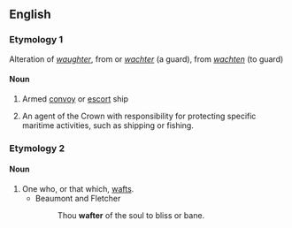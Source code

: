==English==

===Etymology 1===
Alteration of {{etyl|enm|en}} ''[[waughter]]'', from {{etyl|dum|en}} or {{etyl|gml|en}} ''[[wachter]]'' (a guard), from ''[[wachten]]'' (to guard)

====Noun====
{{en-noun}}

# {{lb|en|obsolete}} Armed [[convoy]] or [[escort]] ship
# {{lb|en|obsolete}} An agent of the Crown with responsibility for protecting specific maritime activities, such as shipping or fishing.

===Etymology 2===
{{suffix|en|waft|er}}

====Noun====
{{en-noun}}

# One who, or that which, [[waft]]s.
#* Beaumont and Fletcher
#*: Thou '''wafter''' of the soul to bliss or bane.